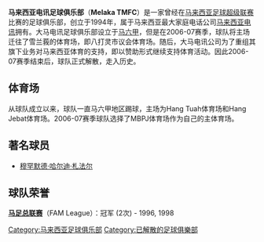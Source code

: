 {{Infobox football club
| clubname = 马来西亚电讯
| image =
| fullname = 马来西亚电讯足球俱乐部
| nickname =
| founded = 1994年
| dissolved = 2007年
| ground =
| capacity =
| chairman =
| manager =
| league =
| season =
}}

'''马来西亚电讯足球俱乐部'''（'''Melaka TMFC'''）是一家曾经在[[马来西亚足球超级联赛|马来西亚足球超级联赛]]比赛的足球俱乐部，创立于1994年，属于马来西亚最大家庭电话公司[[马来西亚电讯|马来西亚电讯]]拥有。大马电讯足球俱乐部设立于[[马六甲|马六甲]]，但是在2006-07赛季，球队将主场迁往了雪兰莪的体育场，即八打灵市议会体育场。随后，大马电讯公司为了重组其旗下业务对马来西亚体育的支持，即以赞助形式继续支持体育活动。因此2006-07赛季结束后，球队正式解散，走入历史。

== 体育场 ==
从球队成立以来，球队一直马六甲地区踢球，主场为Hang Tuah体育场和Hang Jebat体育场。2006-07赛季球队选择了MBPJ体育场作为自己的主体育场。

== 著名球员 ==
*{{MAS}}[[穆罕默德·哈尔迪·札法尔|穆罕默德·哈尔迪·札法尔]]

== 球队荣誉 ==
'''[[马足总联赛|马足总联赛]]'''（FAM League）：冠军 (2次) - 1996, 1998

[[Category:马来西亚足球俱乐部|Category:马来西亚足球俱乐部]]
[[Category:已解散的足球俱樂部|Category:已解散的足球俱樂部]]